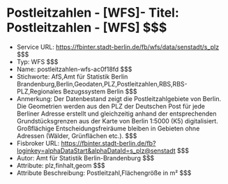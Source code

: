 # Postleitzahlen - [WFS]- Titel: Postleitzahlen - [WFS] $$$
- Service URL: https://fbinter.stadt-berlin.de/fb/wfs/data/senstadt/s_plz $$$
- Typ: WFS $$$
- Name: postleitzahlen-wfs-ac0f18fd $$$
- Stichworte: AfS,Amt für Statistik Berlin Brandenburg,Berlin,Geodaten,PLZ,Postleitzahlen,RBS,RBS-PLZ,Regionales Bezugssystem Berlin $$$
- Anmerkung: Der Datenbestand zeigt die Postleitzahlgebiete von Berlin. Die Geometrien werden aus den PLZ der Deutschen Post für jede Berliner Adresse erstellt und gleichzeitig anhand der entsprechenden Grundstücksgrenzen aus der Karte von Berlin 1:5000 (K5) digitalisiert. Großflächige Entscheidungsfreiräume bleiben in Gebieten ohne Adressen (Wälder, Grünflächen etc.). $$$
- Fisbroker URL: https://fbinter.stadt-berlin.de/fb?loginkey=alphaDataStart&alphaDataId=s_plz@senstadt $$$
- Autor: Amt für Statistik Berlin-Brandenburg $$$
- Attribute: plz,finhalt,geom $$$
- Attribute Beschreibung: Postleitzahl,Flächengröße in m² $$$
